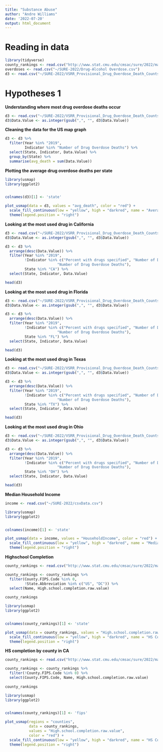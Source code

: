 ```yaml
---
title: "Substance Abuse"
author: "Andre Williams"
date: '2022-07-20'
output: html_document
---
```


# Reading in data

```r
library(tidyverse)
county_rankings <- read.csv("http://www.stat.cmu.edu/cmsac/sure/2022/materials/data/health/optum_projects/county_rankings.csv")
overdoses <- read.csv("~/SURE-2022/Drug-Alcohol Overdose.csv")
d3 <- read.csv("~/SURE-2022/VSRR_Provisional_Drug_Overdose_Death_Counts.csv")
```

# Hypotheses 1

__Understanding where most drug overdose deaths occur__

```r
d3 <- read.csv("~/SURE-2022/VSRR_Provisional_Drug_Overdose_Death_Counts.csv")
d3$Data.Value <- as.integer(gsub(",", "", d3$Data.Value))
```

__Cleaning the data for the US map graph__

```r
d3 <- d3 %>%
  filter(Year %in% "2019",
         Indicator %in% "Number of Drug Overdose Deaths") %>%
  select(State, Indicator, Data.Value) %>%
  group_by(State) %>%
  summarise(avg_death = sum(Data.Value))
```

__Plotting the average drug overdose deaths per state__

```r
library(usmap)
library(ggplot2)


colnames(d3)[1] <- 'state'

plot_usmap(data = d3, values = "avg_death", color = "red") + 
  scale_fill_continuous(low = "yellow", high = "darkred", name = "Average Deaths", label = scales::comma) + 
  theme(legend.position = "right")

```

__Looking at the most used drug in California__

```r
d3 <- read.csv("~/SURE-2022/VSRR_Provisional_Drug_Overdose_Death_Counts.csv")
d3$Data.Value <- as.integer(gsub(",", "", d3$Data.Value))
```

```r
d3 <- d3 %>%
  arrange(desc(Data.Value)) %>%
  filter(Year %in% "2019",
         !Indicator %in% c("Percent with drugs specified", "Number of Deaths",
                        "Number of Drug Overdose Deaths"),
         State %in% "CA") %>%
  select(State, Indicator, Data.Value)

head(d3)
```

__Looking at the most used drug in Florida__

```r
d3 <- read.csv("~/SURE-2022/VSRR_Provisional_Drug_Overdose_Death_Counts.csv")
d3$Data.Value <- as.integer(gsub(",", "", d3$Data.Value))
```

```r
d3 <- d3 %>%
  arrange(desc(Data.Value)) %>%
  filter(Year %in% "2019",
         !Indicator %in% c("Percent with drugs specified", "Number of Deaths",
                        "Number of Drug Overdose Deaths"),
         State %in% "FL") %>%
  select(State, Indicator, Data.Value)

head(d3)
```

__Looking at the most used drug in Texas__

```r
d3 <- read.csv("~/SURE-2022/VSRR_Provisional_Drug_Overdose_Death_Counts.csv")
d3$Data.Value <- as.integer(gsub(",", "", d3$Data.Value))
```

```r
d3 <- d3 %>%
  arrange(desc(Data.Value)) %>%
  filter(Year %in% "2019",
         !Indicator %in% c("Percent with drugs specified", "Number of Deaths",
                        "Number of Drug Overdose Deaths"),
         State %in% "TX") %>%
  select(State, Indicator, Data.Value)

head(d3)
```

__Looking at the most used drug in Ohio__

```r
d3 <- read.csv("~/SURE-2022/VSRR_Provisional_Drug_Overdose_Death_Counts.csv")
d3$Data.Value <- as.integer(gsub(",", "", d3$Data.Value))
```

```r
d3 <- d3 %>%
  arrange(desc(Data.Value)) %>%
  filter(Year %in% "2019",
         !Indicator %in% c("Percent with drugs specified", "Number of Deaths",
                        "Number of Drug Overdose Deaths"),
         State %in% "OH") %>%
  select(State, Indicator, Data.Value)

head(d3)
```

__Median Household Income__

```r
income <- read.csv("~/SURE-2022/csvData.csv")
```

```r
library(usmap)
library(ggplot2)


colnames(income)[1] <- 'state'

plot_usmap(data = income, values = "HouseholdIncome", color = "red") + 
  scale_fill_continuous(low = "yellow", high = "darkred", name = "Median Income", label = scales::comma) + 
  theme(legend.position = "right")

```


__Highschool Completion__

```r
county_rankings <- read.csv("http://www.stat.cmu.edu/cmsac/sure/2022/materials/data/health/optum_projects/county_rankings.csv")
```

```r
county_rankings <- county_rankings %>%
  filter(County.FIPS.Code %in% 0,
         !State.Abbreviation %in% c("US", "DC")) %>%
  select(Name, High.school.completion.raw.value)
  
county_rankings

```

```r
library(usmap)
library(ggplot2)


colnames(county_rankings)[1] <- 'state'

plot_usmap(data = county_rankings, values = "High.school.completion.raw.value", color = "red") + 
  scale_fill_continuous(low = "yellow", high = "darkred", name = "HS Completion %", label = scales::comma) + 
  theme(legend.position = "right")

```


__HS completion by county in CA__

```r
county_rankings <- read.csv("http://www.stat.cmu.edu/cmsac/sure/2022/materials/data/health/optum_projects/county_rankings.csv")
```

```r
county_rankings <- county_rankings %>%
  filter(!County.FIPS.Code %in% 0) %>%
  select(County.FIPS.Code, Name, High.school.completion.raw.value)
  
county_rankings

```

```r
library(usmap)
library(ggplot2)


colnames(county_rankings)[1] <- 'fips'

plot_usmap(regions = "counties",
           data = county_rankings,
           values = "High.school.completion.raw.value",
           color = "red") +
  scale_fill_continuous(low = "yellow", high = "darkred", name = "HS Completion %", label = scales::comma) +
  theme(legend.position = "right")

```












